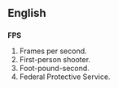 ==English==
==={{Abbreviation}}===

'''FPS'''

#Frames per second.
#First-person shooter.
#Foot-pound-second.
#Federal Protective Service.